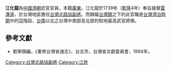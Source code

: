 '''江化龍'''為[[中國|中國]][[清朝|清朝]]武官官員，本籍[[廣東|廣東]]。江化龍於1739年（[[乾隆|乾隆]]4年）奉旨接替[[雷澤遠|雷澤遠]]，於台灣地區擔任[[台灣北路協|台灣北路協]][[副將|副將]]。而隸屬[[台灣鎮|台灣鎮]]之下的此官職是[[台灣清治時期|台灣清治時期]]中的這階段，[[台南|台南]]以北之台灣中南部及北部的駐地最高武官將領。
{{start box}}
{{s-before|[[雷澤遠|雷澤遠]]}}
{{s-title|[[台灣北路協|台灣北路協]][[副將|副將]]|1739年上任}}
{{s-after|[[梁時楹|梁時楹]]}}
{{end box}}

==參考文獻==
*劉寧顏編，《重修台灣省通志》，台北市，台灣省文獻委員會，1994年。

[[Category:台灣北路協副將|Category:台灣北路協副將]]
[[Category:江姓|Category:江姓]]